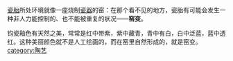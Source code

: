 {{Expert|time=2015-12-14T03:47:51+00:00}}
[[瓷胎|瓷胎]]所处环境就像一座烧制[[瓷器|瓷器]]的窑：在那个看不见的地方，瓷胎有可能会发生一种非人力能控制的、也不能被重复的状况——'''窑变'''。

钧瓷釉色有天然之美，常常是红中带紫，紫中藏青，青中有白，白中泛蓝，蓝中透红。这种美丽颜色就不是人工绘画的，而在窑里自然形成的，就是窑变。
[[category:陶艺|category:陶艺]]